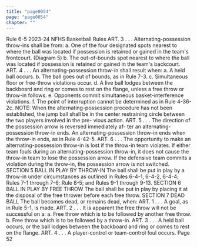 ```yaml
---
title: "page0054"
page: "page0054"
chapter: ""
---
```


Rule 6-5 2023-24 NFHS Basketball Rules ART. 3 . . . Alternating-possession throw-ins shall be from: a. One of the four designated spots nearest to where the ball was located if possession is retained or gained in the team's frontcourt. (Diagram 5) b. The out-of-bounds spot nearest to where the ball was located if possession is retained or gained in the team's backcourt. ART. 4 . . . An alternating-possession throw-in shall result when: a. A held ball occurs. b. The ball goes out of bounds, as in Rule 7-3. c. Simultaneous floor or free-throw violations occur. d. A live ball lodges between the backboard and ring or comes to rest on the flange, unless a free throw or throw-in follows. e. Opponents commit simultaneous basket-interference violations. f. The point of interruption cannot be determined as in Rule 4-36-2c. NOTE: When the alternating-possession procedure has not been established, the jump ball shall be in the center restraining circle between the two players involved in the pre- vious action. ART. 5 . . . The direction of the possession arrow is reversed immediately af- ter an alternating-possession throw-in ends. An alternating-possession throw-in ends when the throw-in ends, as in Rule 4-42-5. ART. 6 . . . The opportunity to make an alternating-possession throw-in is lost if the throw-in team violates. If either team fouls during an alternating-possession throw-in, it does not cause the throw-in team to lose the possession arrow. If the defensive team commits a violation during the throw-in, the possession arrow is not switched. SECTION 5 BALL IN PLAY BY THROW-IN The ball shall be put in play by a throw-in under circumstances as outlined in Rules 6-4-1, 6-4-2, 6-4-4; Rules 7-1 through 7-6; Rule 8-5; and Rules 9-1 through 9-13. SECTION 6 BALL IN PLAY BY FREE THROW The ball shall be put in play by placing it at the disposal of the free thrower before each free throw. SECTION 7 DEAD BALL The ball becomes dead, or remains dead, when: ART. 1 . . . A goal, as in Rule 5-1, is made. ART. 2 . . . It is apparent the free throw will not be successful on a: a. Free throw which is to be followed by another free throw. b. Free throw which is to be followed by a throw-in. ART. 3 . . . A held ball occurs, or the ball lodges between the backboard and ring or comes to rest on the flange. ART. 4 . . . A player-control or team-control foul occurs. Page 52
